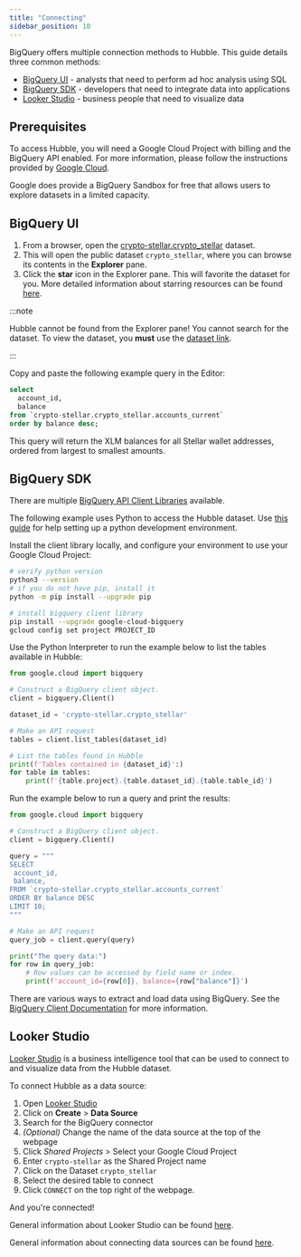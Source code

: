 ```yaml
---
title: "Connecting"
sidebar_position: 10
---
```


BigQuery offers multiple connection methods to Hubble. This guide details three common methods:

- [BigQuery UI](#bigquery-ui) - analysts that need to perform ad hoc analysis using SQL
- [BigQuery SDK](#bigquery-sdk) - developers that need to integrate data into applications
- [Looker Studio](#looker-studio) - business people that need to visualize data

## Prerequisites

To access Hubble, you will need a Google Cloud Project with billing and the BigQuery API enabled. For more information, please follow the instructions provided by [Google Cloud](https://cloud.google.com/bigquery/docs/quickstarts/query-public-dataset-console).

Google does provide a BigQuery Sandbox for free that allows users to explore datasets in a limited capacity.

## BigQuery UI

1. From a browser, open the [crypto-stellar.crypto_stellar](http://console.cloud.google.com/bigquery?ws=!1m4!1m3!3m2!1scrypto-stellar!2scrypto_stellar) dataset.
2. This will open the public dataset `crypto_stellar`, where you can browse its contents in the **Explorer** pane.
3. Click the **star** icon in the Explorer pane. This will favorite the dataset for you. More detailed information about starring resources can be found [here](https://cloud.google.com/bigquery/docs/bigquery-web-ui#star_resources).

:::note

Hubble cannot be found from the Explorer pane! You cannot search for the dataset. To view the dataset, you **must** use the [dataset link](https://console.cloud.google.com/bigquery?ws=!1m4!1m3!3m2!1scrypto-stellar!2scrypto_stellar).

:::

Copy and paste the following example query in the Editor:

<CodeExample>

```sql
select
  account_id,
  balance
from `crypto-stellar.crypto_stellar.accounts_current`
order by balance desc;
```

</CodeExample>

This query will return the XLM balances for all Stellar wallet addresses, ordered from largest to smallest amounts.

## BigQuery SDK

There are multiple [BigQuery API Client Libraries](https://cloud.google.com/bigquery/docs/reference/libraries) available.

The following example uses Python to access the Hubble dataset. Use [this guide](https://cloud.google.com/python/docs/setup) for help setting up a python development environment.

Install the client library locally, and configure your environment to use your Google Cloud Project:

<CodeExample>

```bash
# verify python version
python3 --version
# if you do not have pip, install it
python -m pip install --upgrade pip

# install bigquery client library
pip install --upgrade google-cloud-bigquery
gcloud config set project PROJECT_ID
```

</CodeExample>

Use the Python Interpreter to run the example below to list the tables available in Hubble:

<CodeExample>

```python
from google.cloud import bigquery

# Construct a BigQuery client object.
client = bigquery.Client()

dataset_id = 'crypto-stellar.crypto_stellar'

# Make an API request
tables = client.list_tables(dataset_id)

# List the tables found in Hubble
print(f'Tables contained in {dataset_id}':)
for table in tables:
    print(f'{table.project}.{table.dataset_id}.{table.table_id}')
```

</CodeExample>

Run the example below to run a query and print the results:

<CodeExample>

```python
from google.cloud import bigquery

# Construct a BigQuery client object.
client = bigquery.Client()

query = """
SELECT
 account_id,
 balance,
FROM `crypto-stellar.crypto_stellar.accounts_current`
ORDER BY balance DESC
LIMIT 10;
"""

# Make an API request
query_job = client.query(query)

print("The query data:")
for row in query_job:
    # Row values can be accessed by field name or index.
    print(f'account_id={row[0]}, balance={row["balance"]}')
```

</CodeExample>

There are various ways to extract and load data using BigQuery. See the [BigQuery Client Documentation](https://cloud.google.com/python/docs/reference/bigquery/latest/google.cloud.bigquery.client.Client) for more information.

## Looker Studio

[Looker Studio](https://cloud.google.com/looker-studio) is a business intelligence tool that can be used to connect to and visualize data from the Hubble dataset.

To connect Hubble as a data source:

1. Open [Looker Studio](https://lookerstudio.google.com/)
2. Click on **Create** > **Data Source**
3. Search for the BigQuery connector
4. _(Optional)_ Change the name of the data source at the top of the webpage
5. Click _Shared Projects_ > Select your Google Cloud Project
6. Enter `crypto-stellar` as the Shared Project name
7. Click on the Dataset `crypto_stellar`
8. Select the desired table to connect
9. Click `CONNECT` on the top right of the webpage.

And you're connected!

General information about Looker Studio can be found [here](https://support.google.com/looker-studio/).

General information about connecting data sources can be found [here](https://support.google.com/looker-studio/topic/6370331?hl=en&ref_topic=7441382&sjid=14945902445646860578-NA).
